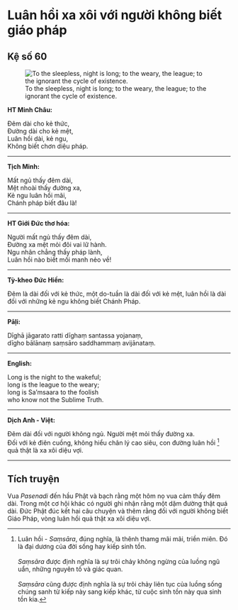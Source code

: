 # Luân hồi xa xôi với người không biết giáo pháp {- #luan-hoi-xa-xoi-voi-nguoi-khong-biet-giao-phap}

## Kệ số 60 {- #ke-so-60}

![To the sleepless, night is long; to the weary, the league; to the ignorant the cycle of existence.](images/kinh-phap-cu-ke-so-60-dhammapada-verse-60.jpg){fig-align="center" .lightbox}

**HT Minh Châu:**

Ðêm dài cho kẻ thức,  
Ðường dài cho kẻ mệt,  
Luân hồi dài, kẻ ngu,  
Không biết chơn diệu pháp.  

<hr class="divider">

**Tịch Minh:**

 Mất ngủ thấy đêm dài,  
Mệt nhoài thấy đường xa,  
Kẻ ngu luân hồi mãi,  
Chánh pháp biết đâu là!  

<hr class="divider">

**HT Giới Đức thơ hóa:**

Người mất ngủ thấy đêm dài,  
Ðường xa mệt mỏi đôi vai lữ hành.  
Ngu nhân chẳng thấy pháp lành,  
Luân hồi nào biết mối manh nẻo về!  

<hr class="divider">

**Tỳ-kheo Đức Hiền:**

Đêm là dài đối với kẻ thức, một do-tuần là dài đối với kẻ mệt, luân hồi là dài đối với những kẻ ngu không biết Chánh Pháp.

<hr class="divider">

**Pāḷi:**

Dīghā jāgarato ratti dīghaṃ santassa yojanaṃ,  
dīgho bālānaṃ saṃsāro saddhammaṃ avijānataṃ.  

<hr class="divider">

**English:**

Long is the night to the wakeful;  
long is the league to the weary;  
long is Sa'msaara to the foolish  
who know not the Sublime Truth.  

<hr class="divider">

**Dịch Anh - Việt:**

Ðêm dài đối với người không ngủ. Người mệt mỏi thấy đường xa.  
Ðối với kẻ điên cuồng, không hiểu chân lý cao siêu, con đường luân hồi [^1] quả thật là xa xôi diệu vợi.  

<hr class="divider">

## Tích truyện {- #tich-truyen}

Vua *Pasenadi* đến hầu Phật và bạch rằng một hôm nọ vua cảm thấy đêm dài. Trong một cơ hội khác có người ghi nhận rằng một dặm đường thật quá dài. Ðức Phật đúc kết hai câu chuyện và thêm rằng đối với người không biết Giáo Pháp, vòng luân hồi quả thật xa xôi diệu vợi.

[^1]: Luân hồi - *Saṃsāra*, đúng nghĩa, là thênh thamg mãi mãi, triền miên. Ðó là đại dương của đời sống hay kiếp sinh tồn.
<br><br>
*Saṃsāra* được định nghĩa là sự trôi chảy không ngừng của luồng ngũ uẩn, những nguyên tố và giác quan.
<br><br>
*Saṃsāra* cũng được định nghĩa là sự trôi chảy liên tục của luồng sống chúng sanh từ kiếp này sang kiếp khác, từ cuộc sinh tồn này qua sinh tồn kia.